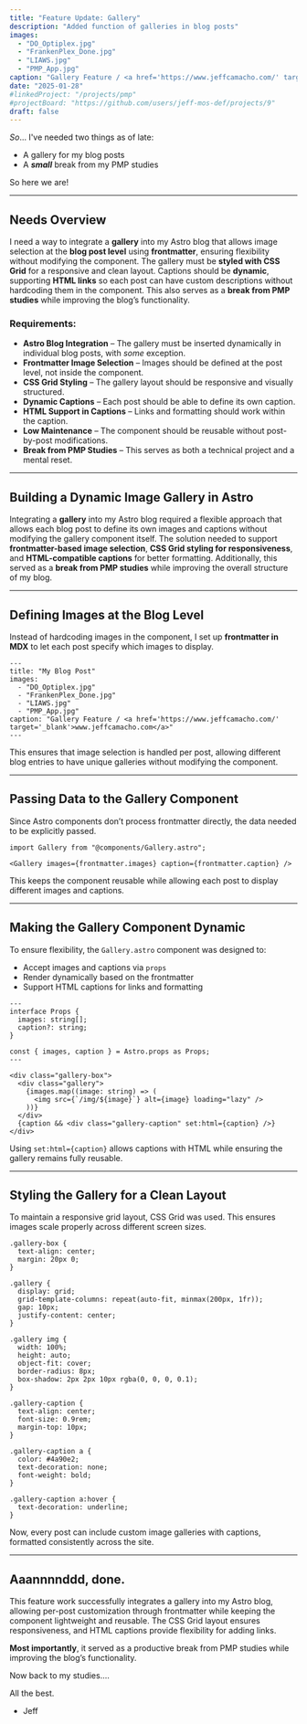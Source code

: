 ```yaml
---
title: "Feature Update: Gallery"
description: "Added function of galleries in blog posts"
images:
  - "DO_Optiplex.jpg"
  - "FrankenPlex_Done.jpg"
  - "LIAWS.jpg"
  - "PMP_App.jpg"
caption: "Gallery Feature / <a href='https://www.jeffcamacho.com/' target='_blank'>www.jeffcamacho.com</a>"
date: "2025-01-28"
#linkedProject: "/projects/pmp"
#projectBoard: "https://github.com/users/jeff-mos-def/projects/9"
draft: false
---
```



*So*... I've needed two things as of late:

- A gallery for my blog posts
- A ***small*** break from my PMP studies

So here we are!

<Gallery images={frontmatter.images} caption={frontmatter.caption} />

---

## Needs Overview

I need a way to integrate a **gallery** into my Astro blog that allows image selection at the **blog post level** using **frontmatter**, ensuring flexibility without modifying the component. The gallery must be **styled with CSS Grid** for a responsive and clean layout. Captions should be **dynamic**, supporting **HTML links** so each post can have custom descriptions without hardcoding them in the component. This also serves as a **break from PMP studies** while improving the blog’s functionality.

### Requirements:
- **Astro Blog Integration** – The gallery must be inserted dynamically in individual blog posts, with *some* exception.
- **Frontmatter Image Selection** – Images should be defined at the post level, not inside the component.
- **CSS Grid Styling** – The gallery layout should be responsive and visually structured.
- **Dynamic Captions** – Each post should be able to define its own caption.
- **HTML Support in Captions** – Links and formatting should work within the caption.
- **Low Maintenance** – The component should be reusable without post-by-post modifications.
- **Break from PMP Studies** – This serves as both a technical project and a mental reset.

---

## Building a Dynamic Image Gallery in Astro

Integrating a **gallery** into my Astro blog required a flexible approach that allows each blog post to define its own images and captions without modifying the gallery component itself. The solution needed to support **frontmatter-based image selection**, **CSS Grid styling for responsiveness**, and **HTML-compatible captions** for better formatting. Additionally, this served as a **break from PMP studies** while improving the overall structure of my blog.

---

## Defining Images at the Blog Level

Instead of hardcoding images in the component, I set up **frontmatter in MDX** to let each post specify which images to display.

```
---
title: "My Blog Post"
images:
  - "DO_Optiplex.jpg"
  - "FrankenPlex_Done.jpg"
  - "LIAWS.jpg"
  - "PMP_App.jpg"
caption: "Gallery Feature / <a href='https://www.jeffcamacho.com/' target='_blank'>www.jeffcamacho.com</a>"
---
```

This ensures that image selection is handled per post, allowing different blog entries to have unique galleries without modifying the component.

---

## Passing Data to the Gallery Component

Since Astro components don’t process frontmatter directly, the data needed to be explicitly passed.

```
import Gallery from "@components/Gallery.astro";

<Gallery images={frontmatter.images} caption={frontmatter.caption} />
```

This keeps the component reusable while allowing each post to display different images and captions.

---

## Making the Gallery Component Dynamic

To ensure flexibility, the `Gallery.astro` component was designed to:

- Accept images and captions via `props`
- Render dynamically based on the frontmatter
- Support HTML captions for links and formatting

```
---
interface Props {
  images: string[];
  caption?: string;
}

const { images, caption } = Astro.props as Props;
---

<div class="gallery-box">
  <div class="gallery">
    {images.map((image: string) => (
      <img src={`/img/${image}`} alt={image} loading="lazy" />
    ))}
  </div>
  {caption && <div class="gallery-caption" set:html={caption} />}
</div>
```

Using `set:html={caption}` allows captions with HTML while ensuring the gallery remains fully reusable.

---

## Styling the Gallery for a Clean Layout

To maintain a responsive grid layout, CSS Grid was used. This ensures images scale properly across different screen sizes.

```
.gallery-box {
  text-align: center;
  margin: 20px 0;
}

.gallery {
  display: grid;
  grid-template-columns: repeat(auto-fit, minmax(200px, 1fr));
  gap: 10px;
  justify-content: center;
}

.gallery img {
  width: 100%;
  height: auto;
  object-fit: cover;
  border-radius: 8px;
  box-shadow: 2px 2px 10px rgba(0, 0, 0, 0.1);
}

.gallery-caption {
  text-align: center;
  font-size: 0.9rem;
  margin-top: 10px;
}

.gallery-caption a {
  color: #4a90e2;
  text-decoration: none;
  font-weight: bold;
}

.gallery-caption a:hover {
  text-decoration: underline;
}
```

Now, every post can include custom image galleries with captions, formatted consistently across the site.

---

## Aaannnnddd, done.

This feature work successfully integrates a gallery into my Astro blog, allowing per-post customization through frontmatter while keeping the component lightweight and reusable. The CSS Grid layout ensures responsiveness, and HTML captions provide flexibility for adding links. 

**Most importantly**, it served as a productive break from PMP studies while improving the blog’s functionality.

Now back to my studies....

All the best.

- Jeff